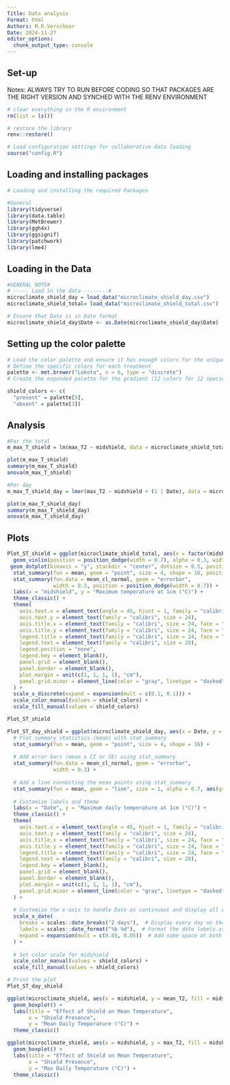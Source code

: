 ```yaml
---
Title: Data analysis
Format: html
Authors: M.R.Verschoor
Date: 2024-11-27
editor_options: 
  chunk_output_type: console
---
```


## Set-up

Notes: ALWAYS TRY TO RUN BEFORE CODING SO THAT PACKAGES ARE THE RIGHT VERSION AND SYNCHED WITH THE RENV ENVIRONMENT

```r

# clear everything in the R environment
rm(list = ls())

# restore the library
renv::restore()

# Load configuration settings for collaborative data loading
source("config.R")  

```


## Loading and installing packages

```r

# Loading and installing the required Packages

#General
library(tidyverse)
library(data.table)
library(MetBrewer)
library(ggh4x)
library(ggsignif)
library(patchwork)
library(lme4)

```

## Loading in the Data 

```r

#GENERAL NOTE# 
# ----- Load in the data --------# 
microclimate_shield_day = load_data("microclimate_shield_day.csv")
microclimate_shield_total= load_data("microclimate_shield_total.csv")

# Ensure that Date is in Date format
microclimate_shield_day$Date <- as.Date(microclimate_shield_day$Date)

```

## Setting up the color palette

```r

# Load the color palette and ensure it has enough colors for the unique levels in `treatment`
# Define the specific colors for each treatment
palette <- met.brewer("Lakota", n = 6, type = "discrete")
# Create the expanded palette for the gradient (12 colors for 12 species)

shield_colors <- c(
  "present" = palette[5],
  "absent" = palette[3])

```

## Analysis

```r

#For the total
m_max_T_shield = lm(max_T2 ~ midshield, data = microclimate_shield_total)

plot(m_max_T_shield)
summary(m_max_T_shield)
anova(m_max_T_shield)

#Per day
m_max_T_shield_day = lmer(max_T2 ~ midshield + (1 | Date), data = microclimate_shield_day)

plot(m_max_T_shield_day)
summary(m_max_T_shield_day)
anova(m_max_T_shield_day)

```

## Plots

```r

Plot_ST_shield = ggplot(microclimate_shield_total, aes(x = factor(midshield, levels = c('present', 'absent')), y = max_T2, color = midshield, fill = midshield)) +
  geom_violin(position = position_dodge(width = 0.7), alpha = 0.3, width = 0.6) +
 geom_dotplot(binaxis = "y", stackdir = "center", dotsize = 0.5, position = position_dodge(width = 0.7), alpha = 0.3) + # Adjusted dot size and position
  stat_summary(fun = mean, geom = "point", size = 4, shape = 16, position = position_dodge(width = 0.7)) +
  stat_summary(fun.data = mean_cl_normal, geom = "errorbar", 
               width = 0.3, position = position_dodge(width = 0.7)) +
  labs(x = "midshield", y = "Maximum temperature at 1cm (°C)") +
  theme_classic() +
  theme(
    axis.text.x = element_text(angle = 45, hjust = 1, family = "calibri", size = 20),
    axis.text.y = element_text(family = "calibri", size = 24),
    axis.title.x = element_text(family = "calibri", size = 24, face = "bold"),
    axis.title.y = element_text(family = "calibri", size = 24, face = "bold"),
    legend.title = element_text(family = "calibri", size = 24, face = "bold"),
    legend.text = element_text(family = "calibri", size = 20),
    legend.position = "none",
    legend.key = element_blank(),
    panel.grid = element_blank(),
    panel.border = element_blank(),
    plot.margin = unit(c(1, 1, 1, 1), "cm"),
    panel.grid.minor = element_line(color = "gray", linetype = "dashed", size = 0.5) # Add minor gridlines
  ) +
  scale_x_discrete(expand = expansion(mult = c(0.1, 0.1))) +
  scale_color_manual(values = shield_colors) +
  scale_fill_manual(values = shield_colors) 

Plot_ST_shield

Plot_ST_day_shield = ggplot(microclimate_shield_day, aes(x = Date, y = max_T2, color = midshield, fill = midshield)) + 
  # Plot summary statistics (mean) with stat_summary
  stat_summary(fun = mean, geom = "point", size = 4, shape = 16) + 
  
  # Add error bars (mean ± CI or SE) using stat_summary
  stat_summary(fun.data = mean_cl_normal, geom = "errorbar", 
               width = 0.3) + 
  
  # Add a line connecting the mean points using stat_summary
  stat_summary(fun = mean, geom = "line", size = 1, alpha = 0.7, aes(group = midshield)) + 
  
  # Customize labels and theme
  labs(x = "Date", y = "Maximum daily temperature at 1cm (°C)") +
  theme_classic() +
  theme(
    axis.text.x = element_text(angle = 45, hjust = 1, family = "calibri", size = 20),
    axis.text.y = element_text(family = "calibri", size = 24),
    axis.title.x = element_text(family = "calibri", size = 24, face = "bold"),
    axis.title.y = element_text(family = "calibri", size = 24, face = "bold"),
    legend.title = element_text(family = "calibri", size = 24, face = "bold"),
    legend.text = element_text(family = "calibri", size = 20),
    legend.key = element_blank(),
    panel.grid = element_blank(),
    panel.border = element_blank(),
    plot.margin = unit(c(1, 1, 1, 1), "cm"),
    panel.grid.minor = element_line(color = "gray", linetype = "dashed", size = 0.5) # Add minor gridlines
  ) +
  
  # Customize the x-axis to handle Date as continuous and display all dates
  scale_x_date(
    breaks = scales::date_breaks("2 days"),  # Display every day on the x-axis
    labels = scales::date_format("%b %d"),  # Format the date labels as "Month Day"
    expand = expansion(mult = c(0.05, 0.05))  # Add some space at both ends of the plot
  ) +
  
  # Set color scale for midshield
  scale_color_manual(values = shield_colors) +
  scale_fill_manual(values = shield_colors)

# Print the plot
Plot_ST_day_shield

ggplot(microclimate_shield, aes(x = midshield, y = mean_T2, fill = midshield)) +
  geom_boxplot() +
  labs(title = "Effect of Shield on Mean Temperature",
       x = "Shield Presence",
       y = "Mean Daily Temperature (°C)") +
  theme_classic()

ggplot(microclimate_shield, aes(x = midshield, y = max_T2, fill = midshield)) +
  geom_boxplot() +
  labs(title = "Effect of Shield on Mean Temperature",
       x = "Shield Presence",
       y = "Max Daily Temperature (°C)") +
  theme_classic()

```



